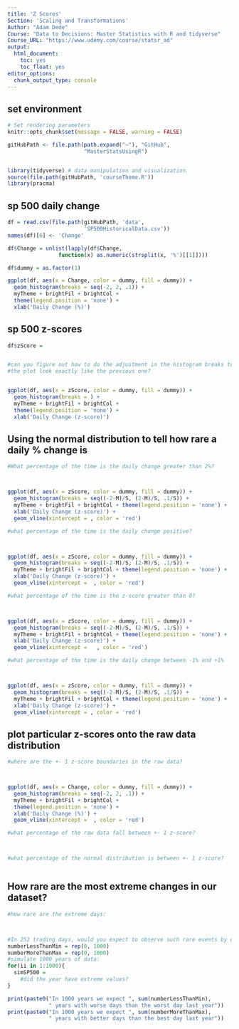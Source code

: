 ```yaml
---
title: 'Z Scores'
Section: 'Scaling and Transformations'
Author: "Adam Dede"
Course: "Data to Decisions: Master Statistics with R and tidyverse"
Course_URL: "https://www.udemy.com/course/statsr_ad" 
output:
  html_document:
    toc: yes
    toc_float: yes
editor_options:
  chunk_output_type: console
---
```



## set environment

```r

# Set rendering parameters
knitr::opts_chunk$set(message = FALSE, warning = FALSE)

gitHubPath <- file.path(path.expand("~"), "GitHub", 
                        "MasterStatsUsingR")


library(tidyverse) # data manipulation and visualization
source(file.path(gitHubPath, 'courseTheme.R'))
library(pracma)

```



## sp 500 daily change 

```r

df = read.csv(file.path(gitHubPath, 'data', 
                        'SP500HistoricalData.csv'))
names(df)[6] <- 'Change'

df$Change = unlist(lapply(df$Change, 
                function(x) as.numeric(strsplit(x, '%')[[1]])))

df$dummy = as.factor(1) 

ggplot(df, aes(x = Change, color = dummy, fill = dummy)) +
  geom_histogram(breaks = seq(-2, 2, .1)) + 
  myTheme + brightFil + brightCol + 
  theme(legend.position = 'none') + 
  xlab('Daily Change (%)') 

```

## sp 500 z-scores

```r

df$zScore = 


#can you figure out how to do the adjustment in the histogram breaks to make
#the plot look exactly like the previous one? 


ggplot(df, aes(x = zScore, color = dummy, fill = dummy)) +
  geom_histogram(breaks = ) + 
  myTheme + brightFil + brightCol + 
  theme(legend.position = 'none') + 
  xlab('Daily Change (z-score)') 


```

## Using the normal distribution to tell how rare a daily % change is

```r

#What percentage of the time is the daily change greater than 2%? 



ggplot(df, aes(x = zScore, color = dummy, fill = dummy)) +
  geom_histogram(breaks = seq((-2-M)/S, (2-M)/S, .1/S)) + 
  myTheme + brightFil + brightCol + theme(legend.position = 'none') + 
  xlab('Daily Change (z-score)') +
  geom_vline(xintercept = , color = 'red')

#what percentage of the time is the daily change positive? 



ggplot(df, aes(x = zScore, color = dummy, fill = dummy)) +
  geom_histogram(breaks = seq((-2-M)/S, (2-M)/S, .1/S)) + 
  myTheme + brightFil + brightCol + theme(legend.position = 'none') + 
  xlab('Daily Change (z-score)') +
  geom_vline(xintercept =  , color = 'red')

#what percentage of the time is the z-score greater than 0? 



ggplot(df, aes(x = zScore, color = dummy, fill = dummy)) +
  geom_histogram(breaks = seq((-2-M)/S, (2-M)/S, .1/S)) + 
  myTheme + brightFil + brightCol + theme(legend.position = 'none') + 
  xlab('Daily Change (z-score)') +
  geom_vline(xintercept =   , color = 'red')

#what percentage of the time is the daily change between -1% and +1%



ggplot(df, aes(x = zScore, color = dummy, fill = dummy)) +
  geom_histogram(breaks = seq((-2-M)/S, (2-M)/S, .1/S)) + 
  myTheme + brightFil + brightCol + theme(legend.position = 'none') + 
  xlab('Daily Change (z-score)') +
  geom_vline(xintercept = , color = 'red')


```

## plot particular z-scores onto the raw data distribution

```r

#where are the +- 1 z-score boundaries in the raw data? 



ggplot(df, aes(x = Change, color = dummy, fill = dummy)) +
  geom_histogram(breaks = seq(-2, 2, .1)) + 
  myTheme + brightFil + brightCol + 
  theme(legend.position = 'none') + 
  xlab('Daily Change (%)') +
  geom_vline(xintercept =  , color = 'red')

#what percentage of the raw data fall between +- 1 z-score? 



#what percentage of the normal distribution is between +- 1 z-score? 



```

## How rare are the most extreme changes in our dataset? 

```r

#how rare are the extreme days: 



#In 252 trading days, would you expect to observe such rare events by chance? 
numberLessThanMin = rep(0, 1000)
numberMoreThanMax = rep(0, 1000)
#simulate 1000 years of data: 
for(ii in 1:1000){
  simSP500 = 
    #did the year have extreme values? 
}

print(paste0("In 1000 years we expect ", sum(numberLessThanMin), 
             " years with worse days than the worst day last year"))
print(paste0("In 1000 years we expect ", sum(numberMoreThanMax), 
             " years with better days than the best day last year"))




```
